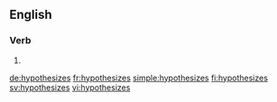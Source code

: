 ==English==

===Verb===
{{head|en}}

# {{en-third-person singular of|hypothesize}}

[[de:hypothesizes]]
[[fr:hypothesizes]]
[[simple:hypothesizes]]
[[fi:hypothesizes]]
[[sv:hypothesizes]]
[[vi:hypothesizes]]